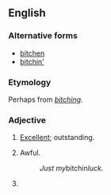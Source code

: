 {{also|bitchin'}}
==English==

===Alternative forms===
* [[bitchen]]
* [[bitchin']]

===Etymology===
Perhaps from ''[[bitching]]''.

===Adjective===
{{head|en|adjective|superlative|bitchinest}}

# {{lb|en|slang|surfing}} [[excellent|Excellent]]; outstanding.
# {{lb|en|slang|rare}} Awful.
#: ''Just my ''bitchin'' luck.''
# {{alternative spelling of|bitching|lang=en}}